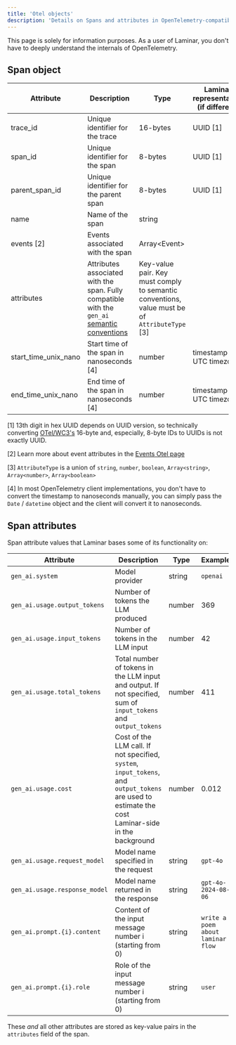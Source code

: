 ```yaml
---
title: 'Otel objects'
description: 'Details on Spans and attributes in OpenTelemetry-compatible tracing with Laminar'
---
```


This page is solely for information purposes.
As a user of Laminar, you don't have to deeply understand the internals of OpenTelemetry.

## Span object

| Attribute | Description | Type | Laminar representation (if different) | Example |
| --- | --- | --- | --- | --- |
| trace_id | Unique identifier for the trace | 16-bytes | UUID [1] | `01234567-89ab-4def-0123-456789abcdef` |
| span_id | Unique identifier for the span | 8-bytes | UUID [1] | `00000000-0000-0000-0123-456789abcdef` |
| parent_span_id | Unique identifier for the parent span | 8-bytes | UUID [1] | `00000000-0000-0000-0123-456789abcdef` |
| name | Name of the span | string | | `my_function` |
| events [2] | Events associated with the span | Array\<Event\> | | |
| attributes | Attributes associated with the span. Fully compatible with the `gen_ai` [semantic conventions](https://github.com/open-telemetry/semantic-conventions/blob/main/docs/gen-ai/gen-ai-spans.md) | Key-value pair. Key must comply to semantic conventions, value must be of `AttributeType` [3] | | `{"gen_ai.usage.output_tokens": 369}` |
| start_time_unix_nano | Start time of the span in nanoseconds [4] | number | timestamp with UTC timezone | `1630000000000000000` |
| end_time_unix_nano | End time of the span in nanoseconds [4] | number | timestamp with UTC timezone | `1630000000000000000` |


[1] 13th digit in hex UUID depends on UUID version, so technically converting [OTel/WC3's](https://www.w3.org/TR/trace-context/#trace-id) 16-byte and, especially, 8-byte IDs
to UUIDs is not exactly UUID.

[2] Learn more about event attributes in the [Events Otel page](/events/otel)

[3] `AttributeType` is a union of `string`, `number`, `boolean`, `Array<string>`, `Array<number>`, `Array<boolean>`

[4] In most OpenTelemetry client implementations, you don't have to convert the timestamp to nanoseconds manually,
you can simply pass the `Date` / `datetime` object and the client will convert it to nanoseconds.

## Span attributes

Span attribute values that Laminar bases some of its functionality on:

| Attribute | Description | Type | Example |
| --- | --- | --- | --- |
| `gen_ai.system` | Model provider | string | `openai` |
| `gen_ai.usage.output_tokens` | Number of tokens the LLM produced | number | 369 |
| `gen_ai.usage.input_tokens` | Number of tokens in the LLM input | number | 42 |
| `gen_ai.usage.total_tokens` | Total number of tokens in the LLM input and output. If not specified, sum of `input_tokens` and `output_tokens` | number | 411 |
| `gen_ai.usage.cost` | Cost of the LLM call. If not specified, `system`, `input_tokens`, and `output_tokens` are used to estimate the cost Laminar-side in the background | number | 0.012 |
| `gen_ai.usage.request_model` | Model name specified in the request | string | `gpt-4o` |
| `gen_ai.usage.response_model` | Model name returned in the response | string | `gpt-4o-2024-08-06` |
| `gen_ai.prompt.{i}.content` | Content of the input message number i (starting from 0) | string | `write a poem about laminar flow` |
| `gen_ai.prompt.{i}.role` | Role of the input message number i (starting from 0) | string | `user` |

These _and_ all other attributes are stored as key-value pairs in the `attributes` field of the span.